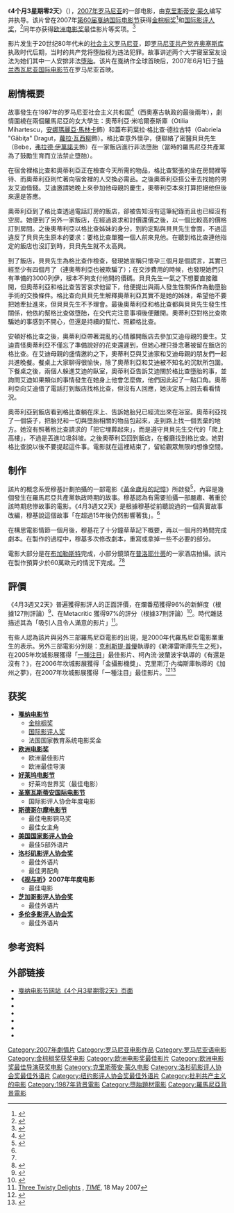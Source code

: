 {{noteTA
|T=zh-hans:4个月3星期零2天;zh-hk:4月3周2日－墮胎日記;zh-tw:4月3週又2天;
|G1=Movie
|G2=Show
|1=zh-cn:4个月3星期零2天;zh-hk:4月3周2日－墮胎日記;zh-tw:4月3週又2天;
|2=zh-hans:克里斯蒂安; zh-hant:克里斯汀;
|3=zh-hans:蒙久; zh-hant:穆基;
|4=zh-hans:澳大利亚; zh-hant:澳洲;
|5=zh-hans:电影节; zh-hant:影展;
|6=zh-hans:齐奥塞斯库; zh-hant:西奧塞古; zh-hk:壽西斯古;
}}
{{Infobox film
| name = 4个月3星期零2天
| original_name = ''{{lang|ro|4 luni, 3 săptămâni şi 2 zile}}''
| image = 4months3weeks&2days poster.jpg
| image_size = 
| caption = 
| director = [[克里斯蒂安·蒙久|克里斯蒂安·蒙久]]
| producer = 克里斯蒂安·蒙久<br />奥列格·穆图
| writer = 克里斯蒂安·蒙久
| narrator = 
| starring = [[阿迪·克勒乌莱亚努|阿迪·克勒乌莱亚努]]<br />[[卢米尼策·乔治乌|卢米尼策·乔治乌]]<br />[[弗拉德·伊万诺夫|弗拉德·伊万诺夫]]<br />[[安娜玛丽亚·马林卡|安娜玛丽亚·马林卡]]<br />[[亚历山德鲁·波托恰恩|亚历山德鲁·波托恰恩]]<br />[[劳拉·瓦西柳|劳拉·瓦西柳]]
| music = 
| cinematography = [[奥列格·穆图|奥列格·穆图]]
| editing = [[达娜·布内斯库|达娜·布内斯库]]
| distributor = BAC Films
| released = （{{FRA}}）[[2007年5月|2007年5月17日]]<br />（[[第60届戛纳国际电影节|戛纳电影节]]）<br />（{{ROM}}）2007年6月1日<br />（[[特兰西瓦尼亚国际电影节|特兰西瓦尼亚国际电影节]]）<br />（{{POL}}）2007年10月12日<br />（{{AUS}}）2007年10月18日<br />（{{TWN}}）2007年12月7日<br />（{{GBR}}）2008年1月4日<br />（{{HUN}}）2008年1月10日<br />（{{USA}}）2008年1月25日
| runtime = 128分钟
| country = [[罗马尼亚电影|罗马尼亚]]
| language = [[罗马尼亚语|罗马尼亚语]]
| budget = €600,000
| gross = 
| preceded_by = 
| followed_by = 
| amg_id = 1:396871
| imdb_id = 1032846
| cn_name = 4个月3星期零2天
| hk_name = 4月3周2日－墮胎日記
| tw_name = 4月3週又2天
}}

《'''4个月3星期零2天'''》（{{lang-ro|4 luni, 3 săptămâni şi 2 zile}}），[[2007年电影|2007年]][[罗马尼亚|罗马尼亚]]的一部电影，由[[克里斯蒂安·蒙久|克里斯蒂安·蒙久]]编写并执导。该片曾在2007年[[第60届戛纳国际电影节|第60届戛纳国际电影节]]获得[[金棕榈奖|金棕榈奖]]<ref>{{cite web|url=http://ent.sina.com.cn/m/f/2007-05-27/23001572539.html|title=第60届戛纳电影节完全获奖名单|date=2007年5月27日|accessdate=2008-01-02|publisher=新浪网|archive-date=2011-12-28|archive-url=https://web.archive.org/web/20111228140000/http://ent.sina.com.cn/m/f/2007-05-27/23001572539.html|dead-url=no}}</ref>和[[費比西獎|国际影评人奖]]，<ref>{{cite news|url=http://ent.sina.com.cn/m/f/2007-05-27/04381571695.html|title=国际影评人奖率先颁奖 《四月三周两天》折桂|date=2007年5月27日|publisher=新浪网|accessdate=2008-01-02|archive-date=2016-03-04|archive-url=https://web.archive.org/web/20160304092801/http://ent.sina.com.cn/m/f/2007-05-27/04381571695.html|dead-url=no}}</ref>同年亦获得[[欧洲电影奖|欧洲电影奖]]最佳影片等奖项。<ref>{{cite news|title=影片《4个月3星期零2天》获07欧洲最佳影片奖|url=http://news.xinhuanet.com/ent/2007-12/04/content_7195181.htm|author=时翔|date=2007年12月4日|publisher=新华网|accessdate=2008-01-02|archive-date=2007-12-09|archive-url=https://web.archive.org/web/20071209185242/http://news.xinhuanet.com/ent/2007-12/04/content_7195181.htm|dead-url=no}}</ref>

影片发生于20世纪80年代末的[[罗马尼亚社会主义共和国|社会主义罗马尼亚]]，即[[罗马尼亚共产党|罗马尼亚共产党]][[尼古拉·齐奥塞斯库|齐奥塞斯库]]执政时代后期，当时的共产党将堕胎视为违法犯罪。故事讲述两个大学寝室室友设法为她们其中一人安排非法[[人工流产|堕胎]]。该片在戛纳作全球首映后，2007年6月1日于[[特兰西瓦尼亚国际电影节|特兰西瓦尼亚国际电影节]]在罗马尼亚首映。

== 剧情概要 ==

故事發生在1987年的罗马尼亚社会主义共和国<ref name="time">{{cite news|url=http://www.time.com/time/arts/article/0,8599,1623326,00.html|script-title=en:Three Twisty Delights|author=理查德·科利斯、玛丽·科利斯|publisher=《时代》杂志|date=2007年5月18日|accessdate=2008-01-02|archive-date=2013-08-24|archive-url=https://web.archive.org/web/20130824174908/http://www.time.com/time/arts/article/0,8599,1623326,00.html|dead-url=no}}</ref>（西奧塞古執政的最後兩年），劇情圍繞在兩個羅馬尼亞的女大學生：奧蒂利亞·米哈爾泰斯庫（Otilia Mihartescu，[[安娜瑪麗亞‧馬林卡|安娜瑪麗亞‧馬林卡]]飾）和蓋布莉葉拉·格比查·德拉古特（Gabriela "Găbiţa" Dragut，[[蘿拉‧瓦西柳|蘿拉‧瓦西柳]]飾）。格比查意外懷孕，便聯絡了密醫貝貝先生（Bebe，[[弗拉德‧伊萬諾夫|弗拉德‧伊萬諾夫]]飾）在一家飯店進行非法墮胎（當時的羅馬尼亞共產黨為了鼓勵生育而立法禁止墮胎）。

在宿舍裡格比查和奧蒂利亞正在檢查今天所需的物品，格比查緊張的坐在房間裡等待、而奧蒂利亞則忙著向宿舍裡的人交換必需品。之後奧蒂利亞搭公車去找她的男友艾迪借錢。艾迪邀請她晚上來參加他母親的慶生，奧蒂利亞本來打算拒絕他但後來還是答應。

奧蒂利亞到了格比查透過電話訂房的飯店，卻被告知沒有這筆紀錄而且也已經沒有空房。她便到了另外一家飯店，在經過哀求和討價還價之後，以一個比較高的價格訂到房間。之後奧蒂利亞以格比查姊妹的身分，到約定點與貝貝先生會面，不過這違反了貝貝先生原本的要求：要格比查單獨一個人前來見他。在聽到格比查連他指定的飯店也沒訂到時，貝貝先生就不太高興。

到了飯店，貝貝先生為格比查作檢查，發現她宣稱只懷孕三個月是個謊言，其實已經至少有四個月了（連奧蒂利亞也被欺騙了）；在交涉費用的時候，也發現她們只有準備的3000列伊，根本不夠支付他開的價碼。貝貝先生一氣之下想要直接離開，但奧蒂利亞和格比查苦苦哀求他留下，他便提出與兩人發生性關係作為動墮胎手術的交換條件。格比查向貝貝先生解釋奧蒂利亞其實不是她的姊妹，希望他不要把她牽扯進來，但貝貝先生不予理會。最後奧蒂利亞和格比查都與貝貝先生發生性關係，他依約幫格比查做墮胎，在交代完注意事項後便離開。奧蒂利亞對格比查欺騙她的事感到不開心，但還是持續的幫忙、照顧格比查。

安頓好格比查之後，奧蒂利亞帶著混亂的心情離開飯店去參加艾迪母親的慶生。艾迪責怪奧蒂利亞不僅忘了準備說好的花束還遲到，但她心裡只掛念著被留在飯店的格比查。在艾迪母親的盛情邀約之下，奧蒂利亞與艾迪家和艾迪母親的朋友們一起共進晚餐。餐桌上大家聊得很愉快，除了奧蒂利亞和艾迪被不知名的沉默所包圍。下餐桌之後，兩個人躲進艾迪的臥室，奧蒂利亞告訴艾迪關於格比查墮胎的事，並詢問艾迪如果類似的事情發生在她身上他會怎麼做，他們因此起了一點口角。奧蒂利亞向艾迪借了電話打到飯店找格比查，但沒有人回應，她決定馬上回去看看情況。

奧蒂利亞到飯店看到格比查躺在床上、告訴她胎兒已經流出來在浴室。奧蒂利亞找了一個袋子，把胎兒和一切與墮胎相關的物品包起來，走到路上找一個丟棄的地方。她沒有照著格比查請求的「把它埋葬起來」，而是遵守貝貝先生交代的「爬上高樓」，不過是丟進垃圾斜坡。之後奧蒂利亞回到飯店，在餐廳找到格比查。她對格比查說以後不要提起這件事。電影就在這裡結束了，留給觀眾無限的想像空間。

== 制作 ==
該片的概念系受穆基計劃拍攝的一部電影《[[黃金歲月的記憶|黃金歲月的記憶]]》所啟發<ref name="republik">{{cite web|url=http://www.4months3weeksand2days.com/blog/2007/05/17/interview-republik/|title=克里斯蒂安·蒙久访谈|date=2007年5月25日|work=RE:PUBLIK|accessdate=2008-01-02|deadurl=yes|archiveurl=https://web.archive.org/web/20070630011210/http://www.4months3weeksand2days.com/blog/2007/05/17/interview-republik|archivedate=2007年6月30日}}</ref>，內容是幾個發生在羅馬尼亞共產黨執政時期的故事。穆基認為有需要拍攝一部嚴肅、著重於該時期悲慘故事的電影。《4月3週又2天》是根據穆基從前聽說過的一個真實故事改編，穆基說這個故事「在超過15年後仍然影響著我」。<ref name="republik"/>

在構思電影情節一個月後，穆基花了十分鐘草草記下概要，再以一個月的時間完成劇本。在製作的過程中，穆基多次修改劇本，重寫或拿掉一些不必要的部分。

電影大部分是在[[布加勒斯特|布加勒斯特]]完成，小部分鏡頭在[[普洛耶什蒂|普洛耶什蒂]]的一家酒店拍攝。該片在製作預算少於60萬歐元的情況下完成。<ref name="republik" /><ref>{{cite web|script-title=en:Top Cannes award for harrowing Romanian abortion film|url=http://news.sawf.org/Entertainment/37764.aspx|date=2007年5月27日|author=法新社|publisher=SAWF News|accessdate=2008-01-02|archive-date=2007-12-23|archive-url=https://web.archive.org/web/20071223104253/http://news.sawf.org/Entertainment/37764.aspx|dead-url=yes}}</ref>

== 評價 ==
《4月3週又2天》普遍獲得影評人的正面評價，在爛番茄獲得96%的新鮮度（根據127則評論）<ref>{{Cite web |url=http://www.rottentomatoes.com/m/4_months_3_weeks_and_2_days/ |title=Rotten Tomatoes |accessdate=2008-01-02 |archive-date=2019-08-08 |archive-url=https://web.archive.org/web/20190808122152/https://www.rottentomatoes.com/m/4_months_3_weeks_and_2_days/ |dead-url=no }}</ref>、在Metacritic 獲得97%的評分（根據37則評論）<ref>{{Cite web |url=http://www.metacritic.com/film/titles/4months3weeksand2days |title=Metacritic |accessdate=2014-01-22 |archive-date=2010-02-11 |archive-url=https://web.archive.org/web/20100211143856/http://www.metacritic.com/film/titles/4months3weeksand2days |dead-url=no }}</ref>。時代雜誌描述其為「吸引人且令人滿意的影片」<ref name="time-corliss">[http://www.time.com/time/arts/article/0,8599,1623326,00.html Three Twisty Delights] {{Wayback|url=http://www.time.com/time/arts/article/0,8599,1623326,00.html |date=20130824174908 }}, ''[[TIME|TIME]]'', 18 May 2007</ref>。

有些人認為該片與另外三部羅馬尼亞電影的出現，是2000年代羅馬尼亞電影業重生的表示。另外三部電影分別是：[[克利斯提·普優|克利斯提·普優]]執導的《勒澤雷斯庫先生之死》，在2005年坎城影展獲得「[[一種注目|一種注目]]」最佳影片、柯內流·波蘭波宇執導的《有還是沒有？》，在2006年坎城影展獲得「金攝影機獎」、克里斯汀·內梅斯庫執導的《加州之夢》，在2007年坎城影展獲得「一種注目」最佳影片。<ref>{{cite web |url=http://www.worldnewsaustralia.com.au/region.php?id=137301&region=3 |script-title=en:Romania shines at Cannes |publisher=SBS World News |date=2007年5月28日 |accessdate=2008-01-02 |deadurl=yes |archiveurl=https://web.archive.org/web/20071020195547/http://worldnewsaustralia.com.au/region.php?id=137301&region=3 |archivedate=2007年10月20日 }}</ref><ref>{{cite news|url=http://news.sawf.org/Entertainment/37777.aspx|script-title=en:The little country that could: Romania shines at Cannes|publisher=SAWF News|date=2005年5月27日|accessdate=2008-01-02|deadurl=yes|archiveurl=https://web.archive.org/web/20070530225534/http://news.sawf.org/Entertainment/37777.aspx|archivedate=2007年5月30日}}</ref>

== 获奖 ==
{{main|4月3週又2天獲獎與提名列表}}
* '''[[戛纳电影节|戛纳电影节]]''' 
** [[金棕榈奖|金棕榈奖]] 
** [[費比西獎|国际影评人奖]]
** 法国国家教育系统电影奖金
* '''[[歐洲電影獎|欧洲电影奖]]''' 
** 欧洲最佳影片
** 欧洲最佳导演
* '''[[好莱坞电影节|好莱坞电影节]]'''
** 好莱坞世界奖（最佳电影）
* '''[[圣塞瓦斯蒂安国际电影节|圣塞瓦斯蒂安国际电影节]]'''
** 国际影评人协会年度电影
* '''[[斯德哥尔摩电影节|斯德哥尔摩电影节]]'''
** 最佳电影铜马奖
** 最佳女主角
* '''[[國家影評人協會|美国国家影评人协会]]''' 
** 最佳5部外语片
* '''[[洛杉磯影評人協會|洛杉矶影评人协会奖]]''' 
** 最佳外语片
** 最佳男配角
* '''《[[视与听|视与听]]》2007年年度电影'''
** 最佳电影
* '''[[芝加哥影评人协会奖|芝加哥影评人协会奖]]'''
** 最佳外语片
* '''[[多伦多影评人协会奖|多伦多影评人协会奖]]'''
** 最佳外语片

== 参考资料 ==
{{reflist}}

== 外部链接 ==
* [https://web.archive.org/web/20070929111654/http://www.festival-cannes.fr/index.php/en/archives/film/4427638 戛纳电影节网站《4个月3星期零2天》页面]
* {{imdb title|id=1032846|title=4个月3星期零2天}}
* {{douban|2078989}}
* {{rotten-tomatoes|4_months_3_weeks_and_2_days}}
* {{metacritic film|4-months-3-weeks-and-2-days}}
* {{mojo title|4months3weeks2days}}
* {{Allrovi movie|396871}}

{{start box}}
{{s-ach|aw}}
{{succession box
| title=[[金棕櫚獎|金棕櫚獎]]
| years=[[第60届康城電影節|第60届康城電影節]]
| before=《[[風吹稻浪|風吹稻浪]]》
| after=《[[圍牆之間|圍牆之間]]》}}
{{end}}

{{Cristian Mungiu}}
{{金棕櫚獎}}
{{歐洲電影獎最佳影片}}
{{Authority control}}
[[Category:2007年劇情片|Category:2007年劇情片]]
[[Category:罗马尼亚电影作品|Category:罗马尼亚电影作品]]
[[Category:罗马尼亚语电影|Category:罗马尼亚语电影]]
[[Category:金棕榈奖获奖电影|Category:金棕榈奖获奖电影]]
[[Category:欧洲电影奖最佳影片|Category:欧洲电影奖最佳影片]]
[[Category:欧洲电影奖最佳导演获奖电影|Category:欧洲电影奖最佳导演获奖电影]]
[[Category:克里斯蒂安·蒙久电影|Category:克里斯蒂安·蒙久电影]]
[[Category:洛杉矶影评人协会奖最佳外语片|Category:洛杉矶影评人协会奖最佳外语片]]
[[Category:纽约影评人协会奖最佳外语片|Category:纽约影评人协会奖最佳外语片]]
[[Category:批判共产主义的电影|Category:批判共产主义的电影]]
[[Category:1987年背景電影|Category:1987年背景電影]]
[[Category:墮胎題材電影|Category:墮胎題材電影]]
[[Category:羅馬尼亞背景電影|Category:羅馬尼亞背景電影]]
